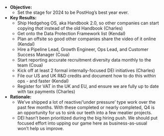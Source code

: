 * **Objective:**
    * Set the stage for 2024 to be PostHog’s best year ever.
* **Key Results:**
    * Ship Hedgehog OS, aka Handbook 2.0, so other companies can start copying _that_ instead of the old Handbook (Charles)
    * Get onto the Data Protection Framework list (Kendal)
    * Plan an offsite so good other companies share the video of it online (Kendal)
    * Hire a Pipeline Lead, Growth Engineer, Ops Lead, and Customer Success Manager (Coua)
    * Start reporting accurate recruitment diversity data monthly to the team (Coua)
    * Kick off at least 2 formal internally-focused DEI initiatives (Charles)
    * File our US and UK R&D credits and document how to do this within ops - and faster (Kendal)
    * Register for VAT in the UK and EU, and ensure we are fully up to date with tax payments (Charles)
* **Rationale:**
    * We’ve shipped a lot of reactive/’under pressure’ type work over the past few months. With these completed or nearly completed, Q4 is an opportunity for us to sink our teeth into a few meatier projects. 
    * DEI hasn’t been prioritized during the big hiring push. We should put focused effort into upping our game here as business-as-usual won’t help us improve.
